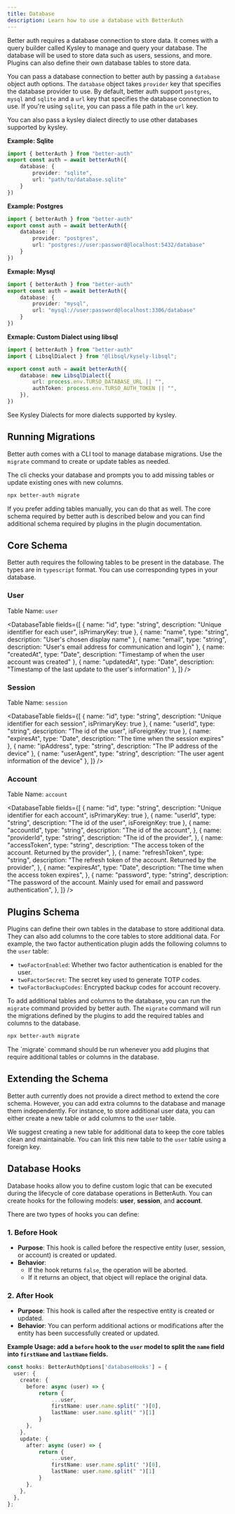 ```yaml
---
title: Database
description: Learn how to use a database with BetterAuth
---
```


Better auth requires a database connection to store data. It comes with a query builder called <Link href="https://kysely.dev/"> Kysley </Link> to manage and query your database. The database will be used to store data such as users, sessions, and more. Plugins can also define their own database tables to store data.

You can pass a database connection to better auth by passing a `database` object auth options. The `database` object takes `provider` key that specifies the database provider to use. By default, better auth support `postgres`, `mysql` and `sqlite` and a `url` key that specifies the database connection to use. If you're using `sqlite`, you can pass a file path in the `url` key.

You can also pass a kysley dialect directly to use other databases supported by kysley.

**Example: Sqlite**
```ts title="auth.ts"
import { betterAuth } from "better-auth"
export const auth = await betterAuth({
    database: {
        provider: "sqlite",
        url: "path/to/database.sqlite"
    }
})
```

**Example: Postgres**
```ts title="auth.ts"
import { betterAuth } from "better-auth"
export const auth = await betterAuth({
    database: {
        provider: "postgres",
        url: "postgres://user:password@localhost:5432/database"
    }
})
```

**Exmaple: Mysql**
```ts title="auth.ts"
import { betterAuth } from "better-auth"
export const auth = await betterAuth({
    database: {
        provider: "mysql",
        url: "mysql://user:password@localhost:3306/database"
    }
})
```

**Exmaple: Custom Dialect using libsql**
```ts title="auth.ts"
import { betterAuth } from "better-auth"
import { LibsqlDialect } from "@libsql/kysely-libsql";

export const auth = await betterAuth({
   	database: new LibsqlDialect({
		url: process.env.TURSO_DATABASE_URL || "",
		authToken: process.env.TURSO_AUTH_TOKEN || "",
	}),
})
```

<Callout>
See <Link href="https://kysely.dev/docs/dialects" target="_blank"> Kysley Dialects </Link> for more dialects supported by kysley.
</Callout>


## Running Migrations

Better auth comes with a CLI tool to manage database migrations. Use the `migrate` command to create or update tables as needed.

The cli checks your database and prompts you to add missing tables or update existing ones with new columns.

```bash
npx better-auth migrate
```

If you prefer adding tables manually, you can do that as well. The core schema required by better auth is described below and you can find additional schema required by plugins in the plugin documentation.

## Core Schema

Better auth requires the following tables to be present in the database. The types are in `typescript` format. You can use corresponding types in your database.

### User

  Table Name: `user`

<DatabaseTable
  fields={[
    { 
      name: "id", 
      type: "string", 
      description: "Unique identifier for each user",
      isPrimaryKey: true
    },
    { 
      name: "name", 
      type: "string", 
      description: "User's chosen display name" 
    },
    { 
      name: "email", 
      type: "string", 
      description: "User's email address for communication and login" 
    },
    { 
      name: "createdAt", 
      type: "Date", 
      description: "Timestamp of when the user account was created" 
    },
    { 
      name: "updatedAt", 
      type: "Date",
      description: "Timestamp of the last update to the user's information" 
    },
  ]}
/>

### Session

Table Name: `session`

<DatabaseTable
  fields={[
    { 
      name: "id", 
      type: "string", 
      description: "Unique identifier for each session",
      isPrimaryKey: true
    },
    { 
      name: "userId", 
      type: "string", 
      description: "The id of the user",
      isForeignKey: true
    },
    { 
      name: "expiresAt", 
      type: "Date", 
      description: "The time when the session expires"
    },
    { 
      name: "ipAddress", 
      type: "string", 
      description: "The IP address of the device"
    },
    { 
      name: "userAgent", 
      type: "string", 
      description: "The user agent information of the device"
    },
  ]}
  />

### Account

Table Name: `account`

<DatabaseTable
  fields={[
    { 
      name: "id", 
      type: "string", 
      description: "Unique identifier for each account",
      isPrimaryKey: true
    },
    { 
      name: "userId", 
      type: "string", 
      description: "The id of the user",
      isForeignKey: true
    },
    { 
      name: "accountId", 
      type: "string", 
      description: "The id of the account",
    },
    { 
      name: "providerId", 
      type: "string", 
      description: "The id of the provider",
    },
    { 
      name: "accessToken", 
      type: "string", 
      description: "The access token of the account. Returned by the provider",
    },
    { 
      name: "refreshToken", 
      type: "string", 
      description: "The refresh token of the account. Returned by the provider",
    },
    { 
      name: "expiresAt", 
      type: "Date", 
      description: "The time when the access token expires",
    },
    { 
      name: "password", 
      type: "string", 
      description: "The password of the account. Mainly used for email and password authentication",
    },
  ]}
/>


## Plugins Schema

Plugins can define their own tables in the database to store additional data. They can also add columns to the core tables to store additional data. For example, the two factor authentication plugin adds the following columns to the `user` table:

- `twoFactorEnabled`: Whether two factor authentication is enabled for the user.
- `twoFactorSecret`: The secret key used to generate TOTP codes.
- `twoFactorBackupCodes`: Encrypted backup codes for account recovery.

To add additional tables and columns to the database, you can run the `migrate` command provided by better auth. The `migrate` command will run the migrations defined by the plugins to add the required tables and columns to the database.

```bash
npx better-auth migrate
```

<Callout>
The `migrate` command should be run whenever you add plugins that require additional tables or columns in the database.
</Callout>

## Extending the Schema

Better auth currently does not provide a direct method to extend the core schema. However, you can add extra columns to the database and manage them independently. For instance, to store additional user data, you can either create a new table or add columns to the `user` table.

We suggest creating a new table for additional data to keep the core tables clean and maintainable. You can link this new table to the `user` table using a foreign key.


## Database Hooks

Database hooks allow you to define custom logic that can be executed during the lifecycle of core database operations in BetterAuth. You can create hooks for the following models: **user**, **session**, and **account**.

There are two types of hooks you can define:

### 1. Before Hook

- **Purpose**: This hook is called before the respective entity (user, session, or account) is created or updated.
- **Behavior**: 
  - If the hook returns `false`, the operation will be aborted.
  - If it returns an object, that object will replace the original data.

### 2. After Hook

- **Purpose**: This hook is called after the respective entity is created or updated.
- **Behavior**: You can perform additional actions or modifications after the entity has been successfully created or updated.

**Example Usage: add a `before` hook to the `user` model to split the `name` field into `firstName` and `lastName` fields.**

```typescript
const hooks: BetterAuthOptions['databaseHooks'] = {
  user: {
    create: {
      before: async (user) => {
          return {
              ...user,
              firstName: user.name.split(" ")[0],
              lastName: user.name.split(" ")[1]
          }
      },
    },
    update: {
      after: async (user) => {
          return {
              ...user,
              firstName: user.name.split(" ")[0],
              lastName: user.name.split(" ")[1]
          }
      },
    },
  },
};
```
